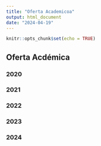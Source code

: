 ```yaml
---
title: "Oferta Academicoa"
output: html_document
date: "2024-04-19"
---
```


```r
knitr::opts_chunk$set(echo = TRUE)
```

## Oferta Acdémica

### 2020

### 2021

### 2022

### 2023

### 2024
